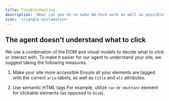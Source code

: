 ```yaml
---
title: Troubleshooting
description: 'What can you do to make QA.tech work as well as possible for you?'
icon: 'triangle-exclamation'
---
```


## The agent doesn't understand what to click

We use a combination of the DOM and visual models to decide what to click or interact with. To make it easier for our agent to understand your site, we suggest taking the following measures.

1. Make your site more accessible
   Ensure all your elements are tagged with the correct `aria`-labels, as well as `title` and `alt` attributes.

2. Use semantic HTML tags
   For example, utilize `<a>` or `<button>` element for clickable elements (as opposed to `div`s).
